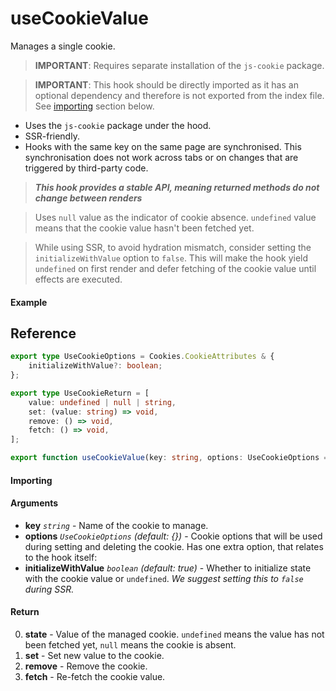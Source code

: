 
<Meta title="Side-effect/useCookieValue" component={Example} />

# useCookieValue

Manages a single cookie.

> **IMPORTANT**: Requires separate installation of the `js-cookie` package.

> **IMPORTANT**: This hook should be directly imported as it has an optional dependency and therefore
> is not exported from the index file. See [importing](#importing) section below.

- Uses the `js-cookie` package under the hood.
- SSR-friendly.
- Hooks with the same key on the same page are synchronised. This synchronisation does not work
  across tabs or on changes that are triggered by third-party code.

> **_This hook provides a stable API, meaning returned methods do not change between renders_**

> Uses `null` value as the indicator of cookie absence. `undefined` value means that the cookie value
> hasn't been fetched yet.

> While using SSR, to avoid hydration mismatch, consider setting the `initializeWithValue` option to
> `false`. This will make the hook yield `undefined` on first render and defer fetching of the cookie
> value until effects are executed.

#### Example

<Canvas columns={3}>
	<Story story={Example} inline />
	<Story story={Example} inline />
	<Story story={Example} inline />
</Canvas>

## Reference

```ts
export type UseCookieOptions = Cookies.CookieAttributes & {
	initializeWithValue?: boolean;
};

export type UseCookieReturn = [
	value: undefined | null | string,
	set: (value: string) => void,
	remove: () => void,
	fetch: () => void,
];

export function useCookieValue(key: string, options: UseCookieOptions = {}): UseCookieReturn;
```

#### Importing

<ImportPath isRoot={false} />

#### Arguments

- **key** _`string`_ - Name of the cookie to manage.
- **options** _`UseCookieOptions`_ _(default: {})_ - Cookie options that will be used during setting
  and deleting the cookie. Has one extra option, that relates to the hook itself:
- **initializeWithValue** _`boolean`_ _(default: true)_ - Whether to initialize state with the cookie
  value or `undefined`. _We suggest setting this to `false` during SSR._

#### Return

0. **state** - Value of the managed cookie. `undefined` means the value has not been fetched yet,
   `null` means the cookie is absent.
1. **set** - Set new value to the cookie.
2. **remove** - Remove the cookie.
3. **fetch** - Re-fetch the cookie value.
